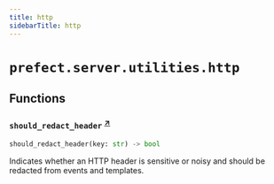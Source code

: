 ```yaml
---
title: http
sidebarTitle: http
---
```


# `prefect.server.utilities.http`

## Functions

### `should_redact_header` <sup><a href="https://github.com/prefecthq/prefect/blob/main/src/prefect/server/utilities/http.py#L1" target="_blank">↗</a></sup>

```python
should_redact_header(key: str) -> bool
```


Indicates whether an HTTP header is sensitive or noisy and should be redacted
from events and templates.

